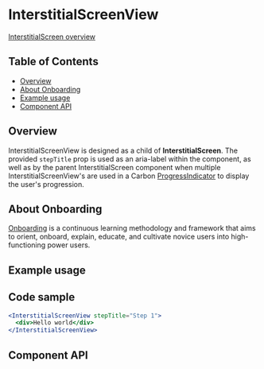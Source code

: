 
# InterstitialScreenView

[InterstitialScreen overview](https://pages.github.ibm.com/carbon/ibm-products/components/onboarding/interstitial-screen/)

## Table of Contents

- [Overview](#overview)
- [About Onboarding](#about-onboarding)
- [Example usage](#example-usage)
- [Component API](#component-api)

## Overview

InterstitialScreenView is designed as a child of **InterstitialScreen**. The
provided `stepTitle` prop is used as an aria-label within the component, as well
as by the parent InterstitialScreen component when multiple
InterstitialScreenView's are used in a Carbon
[ProgressIndicator](https://carbondesignsystem.com/components/progress-indicator/usage/)
to display the user's progression.

## About Onboarding

[Onboarding](https://pages.github.ibm.com/security/security-design/teams-across-security/onboarding/overview/)
is a continuous learning methodology and framework that aims to orient, onboard,
explain, educate, and cultivate novice users into high-functioning power users.

## Example usage

<Canvas>
  <Story of={stories.interstitialScreenView} />
</Canvas>

## Code sample

```jsx
<InterstitialScreenView stepTitle="Step 1">
  <div>Hello world</div>
</InterstitialScreenView>
```

## Component API

<Controls />
